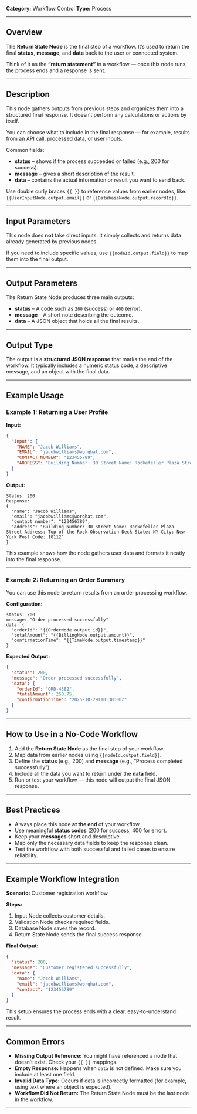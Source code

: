 
**Category:** Workflow Control
**Type:** Process

---

## Overview

The **Return State Node** is the final step of a workflow.
It’s used to return the final **status**, **message**, and **data** back to the user or connected system.

Think of it as the **“return statement”** in a workflow — once this node runs, the process ends and a response is sent.

---

## Description

This node gathers outputs from previous steps and organizes them into a structured final response.
It doesn’t perform any calculations or actions by itself.

You can choose what to include in the final response — for example, results from an API call, processed data, or user inputs.

Common fields:

* **status** – shows if the process succeeded or failed (e.g., 200 for success).
* **message** – gives a short description of the result.
* **data** – contains the actual information or result you want to send back.

Use double curly braces `{{ }}` to reference values from earlier nodes, like:
`{{UserInputNode.output.email}}` or `{{DatabaseNode.output.recordId}}`.

---

## Input Parameters

This node does **not** take direct inputs.
It simply collects and returns data already generated by previous nodes.

If you need to include specific values, use `{{nodeId.output.field}}` to map them into the final output.

---

## Output Parameters

The Return State Node produces three main outputs:

* **status** – A code such as `200` (success) or `400` (error).
* **message** – A short note describing the outcome.
* **data** – A JSON object that holds all the final results.

---

## Output Type

The output is a **structured JSON response** that marks the end of the workflow.
It typically includes a numeric status code, a descriptive message, and an object with the final data.

---

## Example Usage

### Example 1: Returning a User Profile

**Input:**

```json
{
  "input": {
    "NAME": "Jacob Williams",
    "EMAIL": "jacobwilliams@worqhat.com",
    "CONTACT_NUMBER": "123456789",
    "ADDRESS": "Building Number: 30 Street Name: Rockefeller Plaza Street Address: Top of the Rock Observation Deck State: NY City: New York Post Code: 10112"
  }
}
```

**Output:**

```
Status: 200  
Response:
{
  "name": "Jacob Williams",
  "email": "jacobwilliams@worqhat.com",
  "contact number": "123456789",
  "address": "Building Number: 30 Street Name: Rockefeller Plaza Street Address: Top of the Rock Observation Deck State: NY City: New York Post Code: 10112"
}
```

This example shows how the node gathers user data and formats it neatly into the final response.

---

### Example 2: Returning an Order Summary

You can use this node to return results from an order processing workflow.

**Configuration:**

```
status: 200  
message: "Order processed successfully"  
data: {
  "orderId": "{{OrderNode.output.id}}",
  "totalAmount": "{{BillingNode.output.amount}}",
  "confirmationTime": "{{TimeNode.output.timestamp}}"
}
```

**Expected Output:**

```json
{
  "status": 200,
  "message": "Order processed successfully",
  "data": {
    "orderId": "ORD-4582",
    "totalAmount": 250.75,
    "confirmationTime": "2025-10-29T10:30:00Z"
  }
}
```

---

## How to Use in a No-Code Workflow

1. Add the **Return State Node** as the final step of your workflow.
2. Map data from earlier nodes using `{{nodeId.output.field}}`.
3. Define the **status** (e.g., 200) and **message** (e.g., “Process completed successfully”).
4. Include all the data you want to return under the **data** field.
5. Run or test your workflow — this node will output the final JSON response.

---

## Best Practices

* Always place this node **at the end** of your workflow.
* Use meaningful **status codes** (200 for success, 400 for error).
* Keep your **messages** short and descriptive.
* Map only the necessary data fields to keep the response clean.
* Test the workflow with both successful and failed cases to ensure reliability.

---

## Example Workflow Integration

**Scenario:** Customer registration workflow

**Steps:**

1. Input Node collects customer details.
2. Validation Node checks required fields.
3. Database Node saves the record.
4. Return State Node sends the final success response.

**Final Output:**

```json
{
  "status": 200,
  "message": "Customer registered successfully",
  "data": {
    "name": "Jacob Williams",
    "email": "jacobwilliams@worqhat.com",
    "contact": "123456789"
  }
}
```

This setup ensures the process ends with a clear, easy-to-understand result.

---

## Common Errors

* **Missing Output Reference:** You might have referenced a node that doesn’t exist. Check your `{{ }}` mappings.
* **Empty Response:** Happens when `data` is not defined. Make sure you include at least one field.
* **Invalid Data Type:** Occurs if data is incorrectly formatted (for example, using text where an object is expected).
* **Workflow Did Not Return:** The Return State Node must be the last node in the workflow.


---

